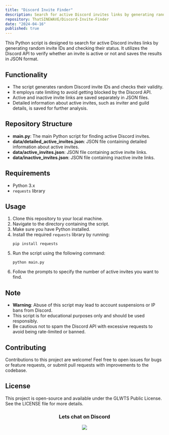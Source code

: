 ```yaml
---
title: "Discord Invite Finder"
description: Search for active Discord invites links by generating random invite IDs and checking their status
repository: ThatSINEWAVE/Discord-Invite-Finder
date: "2024-04-16"
published: true
---
```


This Python script is designed to search for active Discord invites links by generating random invite IDs and checking their status.
It utilizes the Discord API to verify whether an invite is active or not and saves the results in JSON format.

## Functionality

- The script generates random Discord invite IDs and checks their validity.
- It employs rate limiting to avoid getting blocked by the Discord API.
- Active and inactive invite links are saved separately in JSON files.
- Detailed information about active invites, such as inviter and guild details, is saved for further analysis.

## Repository Structure

- **main.py**: The main Python script for finding active Discord invites.
- **data/detailed_active_invites.json**: JSON file containing detailed information about active invites.
- **data/active_invites.json**: JSON file containing active invite links.
- **data/inactive_invites.json**: JSON file containing inactive invite links.

## Requirements

- Python 3.x
- `requests` library

## Usage

1. Clone this repository to your local machine.
2. Navigate to the directory containing the script.
3. Make sure you have Python installed.
4. Install the required `requests` library by running:
   ```
   pip install requests
   ```
5. Run the script using the following command:
   ```
   python main.py
   ```
6. Follow the prompts to specify the number of active invites you want to find.

## Note

- **Warning**: Abuse of this script may lead to account suspensions or IP bans from Discord.
- This script is for educational purposes only and should be used responsibly.
- Be cautious not to spam the Discord API with excessive requests to avoid being rate-limited or banned.

## Contributing

Contributions to this project are welcome! Feel free to open issues for bugs or feature requests, or submit pull requests with improvements to the codebase.

## License

This project is open-source and available under the GLWTS Public License. See the LICENSE file for more details.

<div align="center">

### Lets chat on Discord

[![](https://dcbadge.vercel.app/api/server/zjjKSV8wFf)](https://discord.gg/zjjKSV8wFf)

</div>